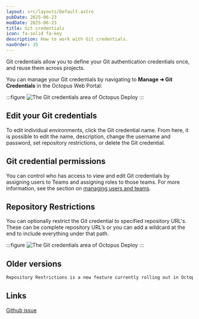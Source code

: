 ```yaml
---
layout: src/layouts/Default.astro
pubDate: 2025-06-23
modDate: 2025-06-23
title: Git credentials
icon: fa-solid fa-key
description: How to work with Git credentials.
navOrder: 35
---
```


Git credentials allow you to define your Git authentication credentials once, and reuse them across projects.

You can manage your Git credentials by navigating to **Manage ➜ Git Credentials** in the Octopus Web Portal:

:::figure
![The Git credentials area of Octopus Deploy](/docs/infrastructure/git-credentials/images/git-credentials.png)
:::

## Edit your Git credentials

To edit individual environments, click the Git credential name. From here, it is possible to edit the name, description, change the username and password, set repository restrictions, or delete the Git credential.

## Git credential permissions

You can control who has access to view and edit Git credentials by assigning users to Teams and assigning roles to those teams. For more information, see the section on [managing users and teams](/docs/security/users-and-teams).

## Repository Restrictions

You can optionally restrict the Git credential to specified repository URL's. These can be complete repository URL’s or you can add a wildcard at the end to include everything under that path.

:::figure
![The Git credentials area of Octopus Deploy](/docs/infrastructure/git-credentials/images/git-credential-details.png)
:::

## Older versions

```markdown
Repository Restrictions is a new feature currently rolling out in Octopus Cloud. This property will be missing in versions earlier than 2025.3.
```

## Links

[Github issue](https://github.com/OctopusDeploy/Issues/issues/9509)
